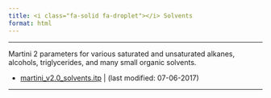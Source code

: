 ```yaml
---
title: <i class="fa-solid fa-droplet"></i> Solvents
format: html
---
```


<hr>

Martini 2 parameters for various saturated and unsaturated alkanes, alcohols, triglycerides, and many small organic solvents.

- [martini_v2.0_solvents.itp](https://martini-library.s3.us-east-2.amazonaws.com/ff_parameters/martini2/solvents/martini_v2.0_solvents.itp) | (last modified: 07-06-2017) 

<hr>